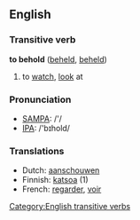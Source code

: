 ==English==
===Transitive verb===

'''to behold''' ([[beheld]], [[beheld]])

# to [[watch]], [[look]] at

=== Pronunciation ===
*[[w:SAMPA|SAMPA]]: /'/
*[[w:IPA|IPA]]: /'bɪhold/

=== Translations ===

*Dutch: [[aanschouwen]]
*Finnish: [[katsoa]] (1)
*French: [[regarder]], [[voir]]
[[Category:English transitive verbs]]